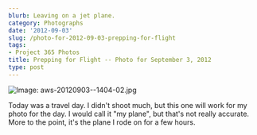 ```yaml
---
blurb: Leaving on a jet plane.
category: Photographs
date: '2012-09-03'
slug: /photo-for-2012-09-03-prepping-for-flight
tags:
- Project 365 Photos
title: Prepping for Flight -- Photo for September 3, 2012
type: post
---
```



![Image: aws-20120903--1404-02.jpg](/aws-20120903--1404-02.jpg)

Today was a travel day. I didn't shoot much, but this one will work for my photo for the day. I would call it "my plane", but that's not really accurate. More to the point, it's the plane I rode on for a few hours.
